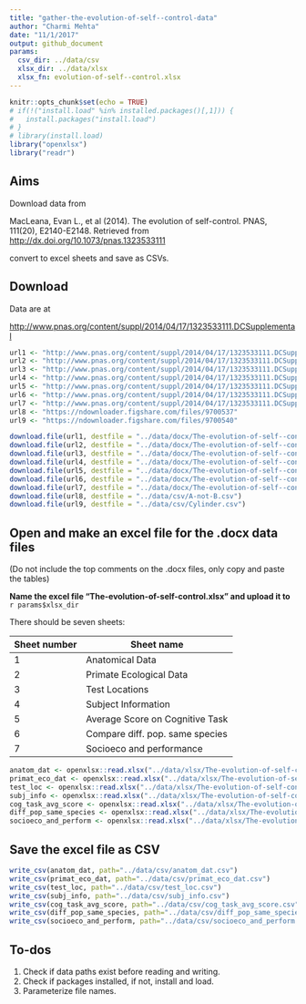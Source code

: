 ```yaml
---
title: "gather-the-evolution-of-self--control-data"
author: "Charmi Mehta"
date: "11/1/2017"
output: github_document
params:
  csv_dir: ../data/csv
  xlsx_dir: ../data/xlsx
  xlsx_fn: evolution-of-self--control.xlsx
---
```


```r
knitr::opts_chunk$set(echo = TRUE)
# if(!("install.load" %in% installed.packages()[,1])) {
#   install.packages("install.load")
# }
# library(install.load)
library("openxlsx")
library("readr")
```

## Aims

Download data from 

MacLeana, Evan L., et al (2014). The evolution of self-control. PNAS, 111(20), E2140-E2148. Retrieved from <http://dx.doi.org/10.1073/pnas.1323533111>

convert to excel sheets
and save as CSVs.

## Download

Data are at

<http://www.pnas.org/content/suppl/2014/04/17/1323533111.DCSupplemental>

```r
url1 <- "http://www.pnas.org/content/suppl/2014/04/17/1323533111.DCSupplemental/pnas.1323533111.st01.docx"
url2 <- "http://www.pnas.org/content/suppl/2014/04/17/1323533111.DCSupplemental/pnas.1323533111.st02.docx"
url3 <- "http://www.pnas.org/content/suppl/2014/04/17/1323533111.DCSupplemental/pnas.1323533111.st03.docx"
url4 <- "http://www.pnas.org/content/suppl/2014/04/17/1323533111.DCSupplemental/pnas.1323533111.st04.docx"
url5 <- "http://www.pnas.org/content/suppl/2014/04/17/1323533111.DCSupplemental/pnas.1323533111.st05.docx"
url6 <- "http://www.pnas.org/content/suppl/2014/04/17/1323533111.DCSupplemental/pnas.1323533111.st06.docx"
url7 <- "http://www.pnas.org/content/suppl/2014/04/17/1323533111.DCSupplemental/pnas.1323533111.st07.docx"
url8 <- "https://ndownloader.figshare.com/files/9700537"
url9 <- "https://ndownloader.figshare.com/files/9700540"

download.file(url1, destfile = "../data/docx/The-evolution-of-self--control1.docx")
download.file(url2, destfile = "../data/docx/The-evolution-of-self--control2.docx")
download.file(url3, destfile = "../data/docx/The-evolution-of-self--control3.docx")
download.file(url4, destfile = "../data/docx/The-evolution-of-self--control4.docx")
download.file(url5, destfile = "../data/docx/The-evolution-of-self--control5.docx")
download.file(url6, destfile = "../data/docx/The-evolution-of-self--control6.docx")
download.file(url7, destfile = "../data/docx/The-evolution-of-self--control7.docx")
download.file(url8, destfile = "../data/csv/A-not-B.csv")
download.file(url9, destfile = "../data/csv/Cylinder.csv")
```


## Open and make an excel file for the .docx data files

(Do not include the top comments on the .docx files, only copy and paste the tables)

**Name the excel file "The-evolution-of-self-control.xlsx" and upload it to** `r params$xlsx_dir`
   
There should be seven sheets:

| Sheet number |  Sheet name    |
|--------------|----------------|
| 1            | Anatomical Data|
| 2            | Primate Ecological Data|
| 3            | Test Locations         |
| 4            | Subject Information    |
| 5            | Average Score on Cognitive Task|
| 6            | Compare diff. pop. same species|
| 7            | Socioeco and performance|




```r
anatom_dat <- openxlsx::read.xlsx("../data/xlsx/The-evolution-of-self-control.xlsx", sheet=1)
primat_eco_dat <- openxlsx::read.xlsx("../data/xlsx/The-evolution-of-self-control.xlsx", sheet=2)
test_loc <- openxlsx::read.xlsx("../data/xlsx/The-evolution-of-self-control.xlsx", sheet=3)
subj_info <- openxlsx::read.xlsx("../data/xlsx/The-evolution-of-self-control.xlsx", sheet=4)
cog_task_avg_score <- openxlsx::read.xlsx("../data/xlsx/The-evolution-of-self-control.xlsx", sheet=5)
diff_pop_same_species <- openxlsx::read.xlsx("../data/xlsx/The-evolution-of-self-control.xlsx", sheet=6)
socioeco_and_perform <- openxlsx::read.xlsx("../data/xlsx/The-evolution-of-self-control.xlsx", sheet=7)
```


## Save the excel file as CSV

```r
write_csv(anatom_dat, path="../data/csv/anatom_dat.csv")
write_csv(primat_eco_dat, path="../data/csv/primat_eco_dat.csv")
write_csv(test_loc, path="../data/csv/test_loc.csv")
write_csv(subj_info, path="../data/csv/subj_info.csv")
write_csv(cog_task_avg_score, path="../data/csv/cog_task_avg_score.csv")
write_csv(diff_pop_same_species, path="../data/csv/diff_pop_same_species.csv")
write_csv(socioeco_and_perform, path="../data/csv/socioeco_and_perform.csv")
```

## To-dos

1. Check if data paths exist before reading and writing.
2. Check if packages installed, if not, install and load.
3. Parameterize file names.

